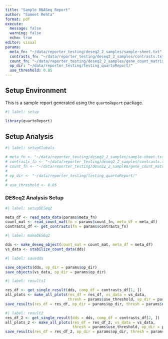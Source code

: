 ```yaml
---
title: "Sample RNASeq Report"
author: "Sameet Mehta"
format: pdf
execute: 
  message: false
  warning: false
  echo: true
editor: visual
params:
  meta_fn: "~/data/reporter_testing/deseq2_2_samples/sample-sheet.txt"
  contrasts_fn: "~/data/reporter_testing/deseq2_2_samples/contrasts.txt"
  count_fn: "~/data/reporter_testing/deseq2_2_samples/gene_count_matrix_fixed.csv"
  op_dir: "~/data/reporter_testing/testing_quartoReport/"
  use_threshold: 0.05
---
```


## Setup Environment

This is a sample report generated using the `quartoReport` package.

```r
#| label: setup

library(quartoReport)
```

## Setup Analysis

```r
#| label: setupGlobals

# meta_fn <- "~/data/reporter_testing/deseq2_2_samples/sample-sheet.txt"
# contrasts_fn <- "~/data/reporter_testing/deseq2_2_samples/contrasts.txt"
# count_fn <- "~/data/reporter_testing/deseq2_2_samples/gene_count_matrix_fixed.csv"
# 
# op_dir <- "~/data/reporter_testing/testing_quartoReport/"
# 
# use_threshold <- 0.05
```

### DESeq2 Analysis Setup

```r
#| label: setupDESeq2

meta_df <- read_meta_data(params$meta_fn)
count_mat <- read_count_mat(fn = params$count_fn, meta_df = meta_df)
contrasts_df <- get_contrasts(fn = params$contrasts_fn)
```

```r
#| label: makeDESEq2

dds <- make_deseq_object(count_mat = count_mat, meta_df = meta_df)
vs_data <- stabilize_count_data(dds)
```

```r
#| label: savedds

save_objects(dds, op_dir = params$op_dir)
save_objects(vs_data, op_dir = params$op_dir)
```

```r
#| label: results1

res_df <- get_single_result(dds, comp_df = contrasts_df[1, ])
all_plots <- make_all_plots(res_df = res_df, vs_data = vs_data, 
                            thresh = params$use_threshold, op_dir = params$op_dir)
save_results(res_df = res_df, op_dir = params$op_dir, thresh = params$use_threshold)
```

```r
#| label: result2
res_df_2 <- get_single_result(dds = dds, comp_df = contrasts_df[2, ])
all_plots_2 <- make_all_plots(res_df = res_df_2, vs_data = vs_data, 
                              thresh = params$use_threshold, op_dir = params$op_dir)
save_results(res_df = res_df_2, op_dir = params$op_dir, thresh = params$use_threshold)
```
